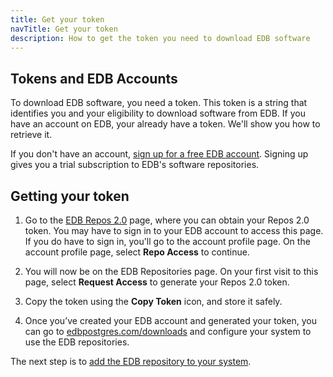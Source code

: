 ```yaml
---
title: Get your token
navTitle: Get your token
description: How to get the token you need to download EDB software
---
```


## Tokens and EDB Accounts

To download EDB software, you need a token. 
This token is a string that identifies you and your eligibility to download software from EDB. 
If you have an account on EDB, your already have a token. 
We'll show you how to retrieve it.

If you don't have an account, [sign up for a free EDB account](https://www.enterprisedb.com/accounts/register). 
Signing up gives you a trial subscription to EDB's software repositories. 

## Getting your token

1. Go to the [EDB Repos 2.0](https://edbpostgres.com/repos-downloads) page, where you can obtain your Repos 2.0 token. 
   You may have to sign in to your EDB account to access this page. If you do have to sign in, you'll go to the account profile page. 
   On the account profile page, select **Repo Access** to continue.

2. You will now be on the EDB Repositories page.
    On your first visit to this page, select **Request Access** to generate your Repos 2.0 token. 
    
3. Copy the token using the **Copy Token** icon, and store it safely.

4. Once you’ve created your EDB account and generated your token, you can go to [edbpostgres.com/downloads](https://edbpostgres.com/repos-downloads/) and configure your system to use the EDB repositories.

The next step is to [add the EDB repository to your system](add_your_repository).


